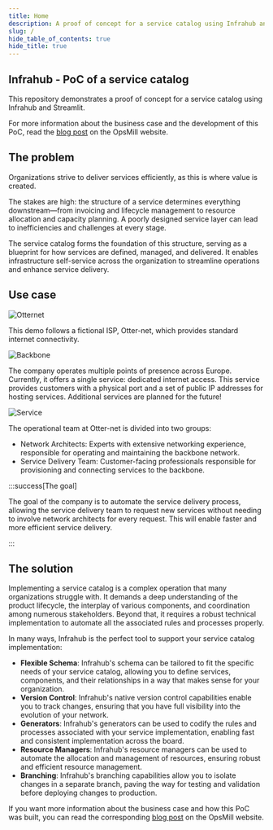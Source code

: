```yaml
---
title: Home
description: A proof of concept for a service catalog using Infrahub and Streamlit.
slug: /
hide_table_of_contents: true
hide_title: true
---
```



## Infrahub - PoC of a service catalog

This repository demonstrates a proof of concept for a service catalog using Infrahub and Streamlit.

<center>
  <VideoPlayer url='https://youtu.be/FbM9XA38wDk?si=8_lGl5zefZy9v7AM' light />
</center>

For more information about the business case and the development of this PoC, read the [blog post](https://opsmill.com/blog/how-to-turn-your-source-of-truth-into-a-service-factory/) on the OpsMill website.

<ReferenceLink title="Blog post" url="https://opsmill.com/blog/how-to-turn-your-source-of-truth-into-a-service-factory/" openInNewTab/>

## The problem

Organizations strive to deliver services efficiently, as this is where value is created.

The stakes are high: the structure of a service determines everything downstream—from invoicing and lifecycle management to resource allocation and capacity planning. A poorly designed service layer can lead to inefficiencies and challenges at every stage.

The service catalog forms the foundation of this structure, serving as a blueprint for how services are defined, managed, and delivered. It enables infrastructure self-service across the organization to streamline operations and enhance service delivery.

## Use case

![Otternet](./media/otternet.png)

This demo follows a fictional ISP, Otter-net, which provides standard internet connectivity.

![Backbone](./media/network-backbone.png)

The company operates multiple points of presence across Europe. Currently, it offers a single service: dedicated internet access. This service provides customers with a physical port and a set of public IP addresses for hosting services. Additional services are planned for the future!

![Service](./media/network-customer-service.png)

The operational team at Otter-net is divided into two groups:

- Network Architects: Experts with extensive networking experience, responsible for operating and maintaining the backbone network.
- Service Delivery Team: Customer-facing professionals responsible for provisioning and connecting services to the backbone.

:::success[The goal]

The goal of the company is to automate the service delivery process, allowing the service delivery team to request new services without needing to involve network architects for every request. This will enable faster and more efficient service delivery.

:::

## The solution

Implementing a service catalog is a complex operation that many organizations struggle with. It demands a deep understanding of the product lifecycle, the interplay of various components, and coordination among numerous stakeholders. Beyond that, it requires a robust technical implementation to automate all the associated rules and processes properly.

In many ways, Infrahub is the perfect tool to support your service catalog implementation:
- **Flexible Schema**: Infrahub's schema can be tailored to fit the specific needs of your service catalog, allowing you to define services, components, and their relationships in a way that makes sense for your organization.
- **Version Control**: Infrahub's native version control capabilities enable you to track changes, ensuring that you have full visibility into the evolution of your network.
- **Generators**: Infrahub's generators can be used to codify the rules and processes associated with your service implementation, enabling fast and consistent implementation across the board.
- **Resource Managers**: Infrahub's resource managers can be used to automate the allocation and management of resources, ensuring robust and efficient resource management.
- **Branching**: Infrahub's branching capabilities allow you to isolate changes in a separate branch, paving the way for testing and validation before deploying changes to production.

If you want more information about the business case and how this PoC was built, you can read the corresponding [blog post](https://opsmill.com/blog/how-to-turn-your-source-of-truth-into-a-service-factory/) on the OpsMill website.

<ReferenceLink title="Blog post" url="https://opsmill.com/blog/how-to-turn-your-source-of-truth-into-a-service-factory/" openInNewTab/>
